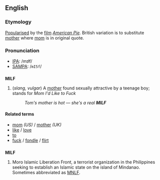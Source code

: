 ==English==

===Etymology===
[[Popularise]]d by the [[film]] ''[[w:American Pie_(movie)|American Pie]]''.  British variation is to substitute [[mother]] where [[mom]] is in original quote.

===Pronunciation===
*[[Wiktionary:Pronunciation_key|IPA]]: /mɪɫf/
*[[Wiktionary:Pronunciation_key|SAMPA]]: /<tt>mI5f</tt>/

==={{Acronym}}===
'''MILF'''
# (''slang, vulgar'') A [[mother]] found sexually attractive by a teenage boy; stands for ''Mom I'd Like to Fuck''
#:''Tom's mother is hot &mdash; she's a real '''MILF'''''

====Related terms====
*[[mom]] ''(US)'' / [[mother]] ''(UK)''
*[[like]] / [[love]]
*[[to]]
*[[fuck]] / [[fondle]] / [[flirt]]

==={{Abbreviation}}===
'''MILF'''
# Moro Islamic Liberation Front, a terrorist organization in the Philippines seeking to establish an Islamic state on the island of Mindanao.  Sometimes abbreviated as [[MNLF]].